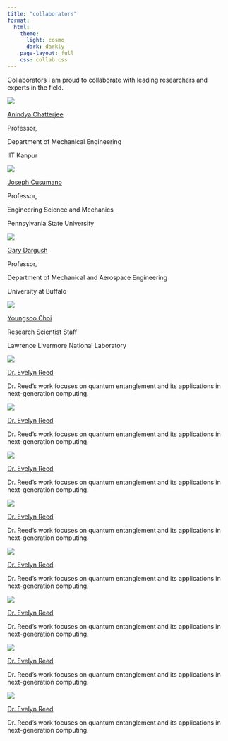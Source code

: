 ```yaml
---
title: "collaborators"
format: 
  html:
    theme:
      light: cosmo
      dark: darkly
    page-layout: full
    css: collab.css
---
```


Collaborators I am proud to collaborate with leading researchers and experts in the field.

::::::::::::::: collaborator-grid
<!-- To add a new collaborator, copy one of these blocks -->

::: {.g-col .collaborator-card}
![](/images/Co_1.jpg){fig-alt="Alt text for Image 1"}

[Anindya Chatterjee](https://iitk.ac.in/new/anindya-chatterjee)

Professor, 

Department of Mechanical Engineering 

IIT Kanpur
:::

::: {.g-col .collaborator-card}
![](/images/Co_2.jpg){fig-alt="Alt text for Image 1"}

[Joseph Cusumano](https://www.mri.psu.edu/mri/personnel-directory/jpc3)

Professor, 

Engineering Science and Mechanics 

Pennsylvania State University
:::

::: {.g-col .collaborator-card}
![](/images/Co_3.jpg){fig-alt="Alt text for Image 1"}

[Gary Dargush](https://engineering.buffalo.edu/mechanical-aerospace/people/faculty/g-dargush.html)

Professor, 

Department of Mechanical and Aerospace Engineering 

University at Buffalo
:::

::: {.g-col .collaborator-card}
![](/images/Co_4.jpg){fig-alt="Alt text for Image 1"}

[Youngsoo Choi](https://people.llnl.gov/choi15)

Research Scientist Staff

Lawrence Livermore National Laboratory
:::

::: {.g-col .collaborator-card}
![](/images/Co_5.jpg){fig-alt="Alt text for Image 1"}

[Dr. Evelyn Reed](https://www.tamu.edu/)

Dr. Reed's work focuses on quantum entanglement and its applications in next-generation computing.
:::

::: {.g-col .collaborator-card}
![](/images/Co_6.jpg){fig-alt="Alt text for Image 1"}

[Dr. Evelyn Reed](https://www.tamu.edu/)

Dr. Reed's work focuses on quantum entanglement and its applications in next-generation computing.
:::

::: {.g-col .collaborator-card}
![](/images/Co_7.jpg){fig-alt="Alt text for Image 1"}

[Dr. Evelyn Reed](https://www.tamu.edu/)

Dr. Reed's work focuses on quantum entanglement and its applications in next-generation computing.
:::

::: {.g-col .collaborator-card}
![](/images/Co_8.jpg){fig-alt="Alt text for Image 1"}

[Dr. Evelyn Reed](https://www.tamu.edu/)

Dr. Reed's work focuses on quantum entanglement and its applications in next-generation computing.
:::

::: {.g-col .collaborator-card}
![](/images/Co_9.jpg){fig-alt="Alt text for Image 1"}

[Dr. Evelyn Reed](https://www.tamu.edu/)

Dr. Reed's work focuses on quantum entanglement and its applications in next-generation computing.
:::

::: {.g-col .collaborator-card}
![](/images/Co_10.jpg){fig-alt="Alt text for Image 1"}

[Dr. Evelyn Reed](https://www.tamu.edu/)

Dr. Reed's work focuses on quantum entanglement and its applications in next-generation computing.
:::

::: {.g-col .collaborator-card}
![](/images/Co_11.jpg){fig-alt="Alt text for Image 1"}

[Dr. Evelyn Reed](https://www.tamu.edu/)

Dr. Reed's work focuses on quantum entanglement and its applications in next-generation computing.
:::

::: {.g-col .collaborator-card}
![](/images/Co_12.jpg){fig-alt="Alt text for Image 1"}

[Dr. Evelyn Reed](https://www.tamu.edu/)

Dr. Reed's work focuses on quantum entanglement and its applications in next-generation computing.
:::
:::::::::::::::

